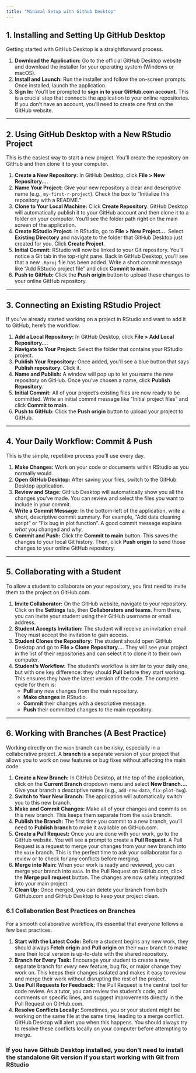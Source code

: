 ```yaml
---
title: "Minimal Setup with Github Desktop"
---
```


## 1. Installing and Setting Up GitHub Desktop

Getting started with GitHub Desktop is a straightforward process.

1.  **Download the Application:** Go to the official GitHub Desktop website and download the installer for your operating system (Windows or macOS).
2.  **Install and Launch:** Run the installer and follow the on-screen prompts. Once installed, launch the application.
3.  **Sign In:** You'll be prompted to **sign in to your GitHub.com account**. This is a crucial step that connects the application to your online repositories. If you don't have an account, you'll need to create one first on the GitHub website.

---

## 2. Using GitHub Desktop with a New RStudio Project

This is the easiest way to start a new project. You'll create the repository on GitHub and then clone it to your computer.

1.  **Create a New Repository:** In GitHub Desktop, click **File > New Repository...**.
2.  **Name Your Project:** Give your new repository a clear and descriptive name (e.g., `my-first-r-project`). Check the box to "Initialize this repository with a README."
3.  **Clone to Your Local Machine:** Click **Create Repository**. GitHub Desktop will automatically publish it to your GitHub account and then clone it to a folder on your computer. You'll see the folder path right on the main screen of the application.
4.  **Create RStudio Project:** In RStudio, go to **File > New Project...**. Select **Existing Directory** and navigate to the folder that GitHub Desktop just created for you. Click **Create Project**.
5.  **Initial Commit:** RStudio will now be linked to your Git repository. You'll notice a Git tab in the top-right pane. Back in GitHub Desktop, you'll see that a new `.Rproj` file has been added. Write a short commit message like "Add RStudio project file" and click **Commit to main**.
6.  **Push to GitHub:** Click the **Push origin** button to upload these changes to your online GitHub repository.

---

## 3. Connecting an Existing RStudio Project

If you've already started working on a project in RStudio and want to add it to GitHub, here's the workflow.

1.  **Add a Local Repository:** In GitHub Desktop, click **File > Add Local Repository...**.
2.  **Navigate to Your Project:** Select the folder that contains your RStudio project.
3.  **Publish Your Repository:** Once added, you'll see a blue button that says **Publish repository**. Click it.
4.  **Name and Publish:** A window will pop up to let you name the new repository on GitHub. Once you've chosen a name, click **Publish Repository**.
5.  **Initial Commit:** All of your project's existing files are now ready to be committed. Write an initial commit message like "Initial project files" and click **Commit to main**.
6.  **Push to GitHub:** Click the **Push origin** button to upload your project to GitHub.

---

## 4. Your Daily Workflow: Commit & Push

This is the simple, repetitive process you'll use every day.

1.  **Make Changes:** Work on your code or documents within RStudio as you normally would.
2.  **Open GitHub Desktop:** After saving your files, switch to the GitHub Desktop application.
3.  **Review and Stage:** GitHub Desktop will automatically show you all the changes you've made. You can review and select the files you want to include in your commit.
4.  **Write a Commit Message:** In the bottom-left of the application, write a short, descriptive commit summary. For example, "Add data cleaning script" or "Fix bug in plot function". A good commit message explains *what* you changed and *why*.
5.  **Commit and Push:** Click the **Commit to main** button. This saves the changes to your local Git history. Then, click **Push origin** to send those changes to your online GitHub repository.

---

## 5. Collaborating with a Student

To allow a student to collaborate on your repository, you first need to invite them to the project on GitHub.com.

1.  **Invite Collaborator:** On the GitHub website, navigate to your repository. Click on the **Settings** tab, then **Collaborators and teams**. From there, you can invite your student using their GitHub username or email address.
2.  **Student Accepts Invitation:** The student will receive an invitation email. They must accept the invitation to gain access.
3.  **Student Clones the Repository:** The student should open GitHub Desktop and go to **File > Clone Repository...**. They will see your project in the list of their repositories and can select it to clone it to their own computer.
4.  **Student's Workflow:** The student's workflow is similar to your daily one, but with one key difference: they should **Pull** before they start working. This ensures they have the latest version of the code. The complete cycle for them is:
    * **Pull** any new changes from the main repository.
    * **Make changes** in RStudio.
    * **Commit** their changes with a descriptive message.
    * **Push** their committed changes to the main repository.

---

## 6. Working with Branches (A Best Practice)

Working directly on the `main` branch can be risky, especially in a collaborative project. A **branch** is a separate version of your project that allows you to work on new features or bug fixes without affecting the main code.

1.  **Create a New Branch:** In GitHub Desktop, at the top of the application, click on the **Current Branch** dropdown menu and select **New Branch...**. Give your branch a descriptive name (e.g., `add-new-data`, `fix-plot-bug`).
2.  **Switch to Your New Branch:** The application will automatically switch you to this new branch.
3.  **Make and Commit Changes:** Make all of your changes and commits on this new branch. This keeps them separate from the `main` branch.
4.  **Publish the Branch:** The first time you commit to a new branch, you'll need to **Publish branch** to make it available on GitHub.com.
5.  **Create a Pull Request:** Once you are done with your work, go to the GitHub website. You will see a prompt to create a **Pull Request**. A Pull Request is a request to merge your changes from your new branch into the `main` branch. This is the perfect time to ask your collaborator for a review or to check for any conflicts before merging.
6.  **Merge into Main:** When your work is ready and reviewed, you can merge your branch into `main`. In the Pull Request on GitHub.com, click the **Merge pull request** button. The changes are now safely integrated into your main project.
7.  **Clean Up:** Once merged, you can delete your branch from both GitHub.com and GitHub Desktop to keep your project clean.

### 6.1 Collaboration Best Practices on Branches

For a smooth collaborative workflow, it's essential that everyone follows a few best practices.

1.  **Start with the Latest Code:** Before a student begins any new work, they should always **Fetch origin** and **Pull origin** on their `main` branch to make sure their local version is up-to-date with the shared repository.
2.  **Branch for Every Task:** Encourage your student to create a new, separate branch for *every* new feature, bug fix, or major change they work on. This keeps their changes isolated and makes it easy to review and merge their work without disrupting the rest of the project.
3.  **Use Pull Requests for Feedback:** The Pull Request is the central tool for code review. As a tutor, you can review the student's code, add comments on specific lines, and suggest improvements directly in the Pull Request on GitHub.com.
4.  **Resolve Conflicts Locally:** Sometimes, you or your student might be working on the same file at the same time, leading to a merge conflict. GitHub Desktop will alert you when this happens. You should always try to resolve these conflicts locally on your computer before attempting to merge.


### **If you have Github Desktop installed, you don't need to install the standalone Git version if you start working with Git from RStudio**



